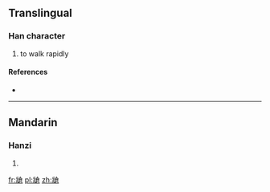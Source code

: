 ==Translingual==

===Han character===
{{Han char|rn=90|rad=爿|as=10|sn=14|four=28267|canj=VMOIR}}

# to walk rapidly

====References====
* {{Han ref|kx=0692.180|dkj=19792|dj=1105.080|hdz=42378.100|uh=7244|ud=29252|bh=E2C5|bd=58053}}

----

==Mandarin==

===Hanzi===
{{cmn-hanzi|pin=[[qiāng]] ([[qiang1]])|wg=ch'iang<sup>1</sup>}}

# {{defn|lang=cmn|sort=爿10}}

[[fr:牄]]
[[pl:牄]]
[[zh:牄]]
